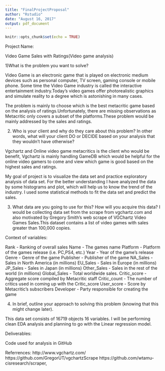 ```yaml
---
title: "FinalProjectProposal"
author: "Rstudio"
date: "August 16, 2017"
output: pdf_document
---
```


```r
knitr::opts_chunk$set(echo = TRUE)
```

Project Name:

Video Game Sales with Ratings(Video game analysis)

1)What is the problem you want to solve?

Video Game is an electronic game that is played on electronic medium devices such as personal computer, TV screen, gaming console or mobile phone. Some time the Video Game industry is called the interactive entertainment industry.Today's video games offer photorealistic graphics and simulate reality to a degree which is astonishing in many cases.

The problem is mainly to choose which is the best metacritic game based on the analysis of ratings.Unfortunately, there are missing observations as Metacritic only covers a subset of the platforms.These problem would be mainly addressed by the sales and ratings.

2) Who is your client and why do they care about this problem? In other words, what will your client DO or DECIDE based on your analysis that they wouldn't have otherwise?

Vgchartz and Online video game metacritics is the client who would be benefit, Vgchartz is mainly handling GameDB which would be helpful for the online video gamers to come and view which game is good based on the highest sales and  ratings.

My goal of project is to visualize the data set and practice exploratory analysis of data set. For the better understanding I have analyzed the data by some histograms and plot, which will help us to know the trend of the industry. I used some statistical methods to fit the data set and predict the sales.

3) What data are you going to use for this? How will you acquire this data?
 I would be collecting data set from the scrape from vgchartz.com and also motivated by Gregory Smith's web scrape of VGChartz Video Games Sales.This dataset contains a list of video games with sales greater than 100,000 copies. 
 
Context of variables:

Rank - Ranking of overall sales
Name - The games name
Platform - Platform of the games release (i.e. PC,PS4, etc.)
Year - Year of the game's release
Genre - Genre of the game
Publisher - Publisher of the game
NA_Sales - Sales in North America (in millions)
EU_Sales - Sales in Europe (in millions)
JP_Sales - Sales in Japan (in millions)
Other_Sales - Sales in the rest of the world (in millions)
Global_Sales - Total worldwide sales.
Critic_score - Aggregate score compiled by Metacritic staff
Critic_count - The number of critics used in coming up with the Critic_score
User_score - Score by Metacritic's subscribers
Developer - Party responsible for creating the game

4) In brief, outline your approach to solving this problem (knowing that this might change later).

This data set consists of 16719 objects 16 variables. I will be performing clean EDA analysis and planning to go with the Linear regression model.

Deliverables:

Code used for analysis in GitHub

Referrences:
http://www.vgchartz.com/
https://github.com/GregorUT/vgchartzScrape
https://github.com/wtamu-cisresearch/scraper,

